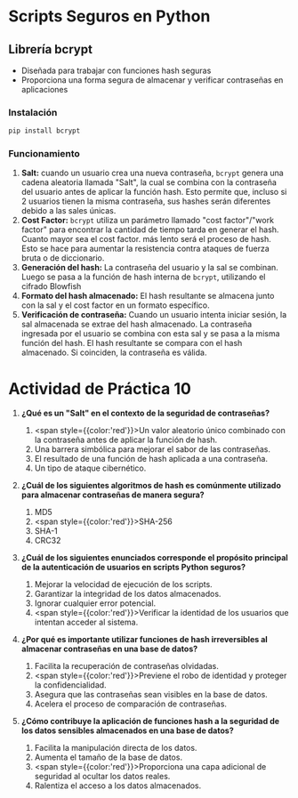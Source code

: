# Scripts Seguros en Python

## Librería bcrypt
- Diseñada para trabajar con funciones hash seguras
- Proporciona una forma segura de almacenar y verificar contraseñas en aplicaciones

### Instalación

```python
pip install bcrypt
```

### Funcionamiento
1. **Salt:** cuando un usuario crea una nueva contraseña, `bcrypt` genera una cadena aleatoria llamada "Salt", la cual se combina con la contraseña del usuario antes de aplicar la función hash. Esto permite que, incluso si 2 usuarios tienen la misma contraseña, sus hashes serán diferentes debido a las sales únicas.
2. **Cost Factor:** `bcrypt` utiliza un parámetro llamado "cost factor"/"work factor" para encontrar la cantidad de tiempo tarda en generar el hash. Cuanto mayor sea el cost factor. más lento será el proceso de hash. Esto se hace para aumentar la resistencia contra ataques de fuerza bruta o de diccionario.
3. **Generación del hash:** La contraseña del usuario y la sal se combinan. Luego se pasa a la función de hash interna de `bcrypt`, utilizando el cifrado Blowfish
4. **Formato del hash almacenado:** El hash resultante se almacena junto con la sal y el cost factor en un formato específico.
5. **Verificación de contraseña:** Cuando un usuario intenta iniciar sesión, la sal almacenada se extrae del hash almacenado. La contraseña ingresada por el usuario se combina con esta sal y se pasa a la misma función del hash. El hash resultante se compara con el hash almacenado. Si coinciden, la contraseña es válida.

# Actividad de Práctica 10

1. **¿Qué es un "Salt" en el contexto de la seguridad de contraseñas?**
	1. <span style={{color:'red'}}>Un valor aleatorio único combinado con la contraseña antes de aplicar la función de hash.</span>
	2. Una barrera simbólica para mejorar el sabor de las contraseñas.
	3. El resultado de una función de hash aplicada a una contraseña.
	4. Un tipo de ataque cibernético.

2. **¿Cuál de los siguientes algoritmos de hash es comúnmente utilizado para almacenar contraseñas de manera segura?**
	1. MD5
	2. <span style={{color:'red'}}>SHA-256</span>
	3. SHA-1
	4. CRC32

3. **¿Cuál de los siguientes enunciados corresponde el propósito principal de la autenticación de usuarios en scripts Python seguros?**
	1. Mejorar la velocidad de ejecución de los scripts.
	2. Garantizar la integridad de los datos almacenados.
	3. Ignorar cualquier error potencial.
	4. <span style={{color:'red'}}>Verificar la identidad de los usuarios que intentan acceder al sistema.</span>

4. **¿Por qué es importante utilizar funciones de hash irreversibles al almacenar contraseñas en una base de datos?**
	1. Facilita la recuperación de contraseñas olvidadas.
	2. <span style={{color:'red'}}>Previene el robo de identidad y proteger la confidencialidad.</span>
	3. Asegura que las contraseñas sean visibles en la base de datos.
	4. Acelera el proceso de comparación de contraseñas.

5. **¿Cómo contribuye la aplicación de funciones hash a la seguridad de los datos sensibles almacenados en una base de datos?**
	1. Facilita la manipulación directa de los datos.
	2. Aumenta el tamaño de la base de datos.
	3. <span style={{color:'red'}}>Proporciona una capa adicional de seguridad al ocultar los datos reales.</span>
	4. Ralentiza el acceso a los datos almacenados.


